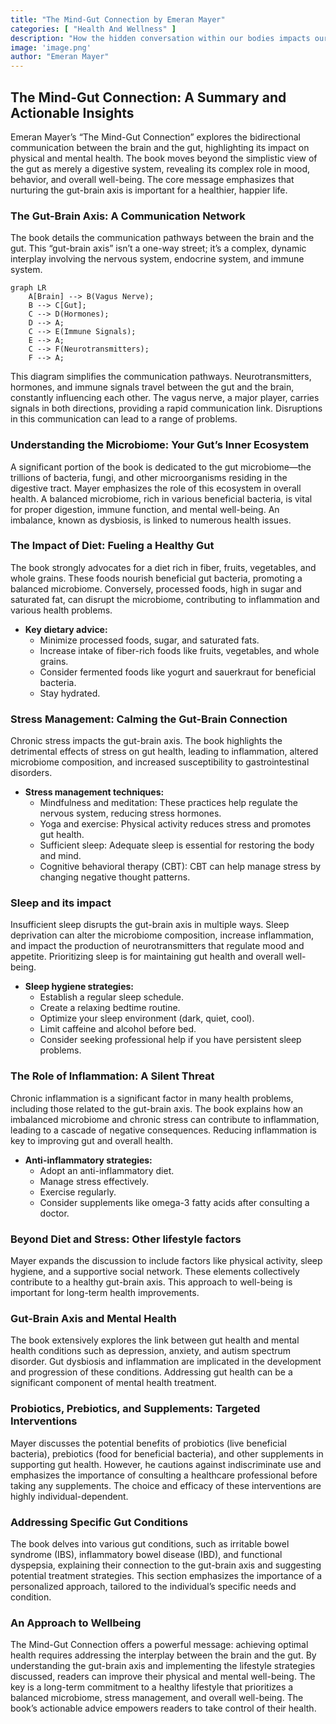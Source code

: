 ```yaml
---
title: "The Mind-Gut Connection by Emeran Mayer"
categories: [ "Health And Wellness" ]
description: "How the hidden conversation within our bodies impacts our health"
image: 'image.png'
author: "Emeran Mayer"
---
```

## The Mind-Gut Connection: A Summary and Actionable Insights

Emeran Mayer's "The Mind-Gut Connection" explores the bidirectional communication between the brain and the gut, highlighting its impact on physical and mental health. The book moves beyond the simplistic view of the gut as merely a digestive system, revealing its complex role in mood, behavior, and overall well-being.  The core message emphasizes that nurturing the gut-brain axis is important for a healthier, happier life.

### The Gut-Brain Axis: A Communication Network

The book details the communication pathways between the brain and the gut. This "gut-brain axis" isn't a one-way street; it's a complex, dynamic interplay involving the nervous system, endocrine system, and immune system.

```mermaid
graph LR
    A[Brain] --> B(Vagus Nerve);
    B --> C[Gut];
    C --> D(Hormones);
    D --> A;
    C --> E(Immune Signals);
    E --> A;
    C --> F(Neurotransmitters);
    F --> A;
```

This diagram simplifies the communication pathways.  Neurotransmitters, hormones, and immune signals travel between the gut and the brain, constantly influencing each other.  The vagus nerve, a major player, carries signals in both directions, providing a rapid communication link.  Disruptions in this communication can lead to a range of problems.

### Understanding the Microbiome: Your Gut's Inner Ecosystem

A significant portion of the book is dedicated to the gut microbiome—the trillions of bacteria, fungi, and other microorganisms residing in the digestive tract.  Mayer emphasizes the role of this ecosystem in overall health.  A balanced microbiome, rich in various beneficial bacteria, is vital for proper digestion, immune function, and mental well-being.  An imbalance, known as dysbiosis, is linked to numerous health issues.

### The Impact of Diet: Fueling a Healthy Gut

The book strongly advocates for a diet rich in fiber, fruits, vegetables, and whole grains.  These foods nourish beneficial gut bacteria, promoting a balanced microbiome.  Conversely, processed foods, high in sugar and saturated fat, can disrupt the microbiome, contributing to inflammation and various health problems.

* **Key dietary advice:**
    * Minimize processed foods, sugar, and saturated fats.
    * Increase intake of fiber-rich foods like fruits, vegetables, and whole grains.
    * Consider fermented foods like yogurt and sauerkraut for beneficial bacteria.
    * Stay hydrated.

### Stress Management: Calming the Gut-Brain Connection

Chronic stress impacts the gut-brain axis. The book highlights the detrimental effects of stress on gut health, leading to inflammation, altered microbiome composition, and increased susceptibility to gastrointestinal disorders.

* **Stress management techniques:**
    * Mindfulness and meditation: These practices help regulate the nervous system, reducing stress hormones.
    * Yoga and exercise: Physical activity reduces stress and promotes gut health.
    * Sufficient sleep: Adequate sleep is essential for restoring the body and mind.
    * Cognitive behavioral therapy (CBT): CBT can help manage stress by changing negative thought patterns.

### Sleep and its impact

Insufficient sleep disrupts the gut-brain axis in multiple ways. Sleep deprivation can alter the microbiome composition, increase inflammation, and impact the production of neurotransmitters that regulate mood and appetite. Prioritizing sleep is for maintaining gut health and overall well-being.

* **Sleep hygiene strategies:**
    * Establish a regular sleep schedule.
    * Create a relaxing bedtime routine.
    * Optimize your sleep environment (dark, quiet, cool).
    * Limit caffeine and alcohol before bed.
    * Consider seeking professional help if you have persistent sleep problems.


### The Role of Inflammation: A Silent Threat

Chronic inflammation is a significant factor in many health problems, including those related to the gut-brain axis.  The book explains how an imbalanced microbiome and chronic stress can contribute to inflammation, leading to a cascade of negative consequences.  Reducing inflammation is key to improving gut and overall health.

* **Anti-inflammatory strategies:**
    * Adopt an anti-inflammatory diet.
    * Manage stress effectively.
    * Exercise regularly.
    * Consider supplements like omega-3 fatty acids after consulting a doctor.


###  Beyond Diet and Stress:  Other lifestyle factors

Mayer expands the discussion to include factors like physical activity, sleep hygiene, and a supportive social network.  These elements collectively contribute to a healthy gut-brain axis.  This approach to well-being is important for long-term health improvements.


###  Gut-Brain Axis and Mental Health

The book extensively explores the link between gut health and mental health conditions such as depression, anxiety, and autism spectrum disorder.  Gut dysbiosis and inflammation are implicated in the development and progression of these conditions.  Addressing gut health can be a significant component of mental health treatment.

###  Probiotics, Prebiotics, and Supplements: Targeted Interventions

Mayer discusses the potential benefits of probiotics (live beneficial bacteria), prebiotics (food for beneficial bacteria), and other supplements in supporting gut health.  However, he cautions against indiscriminate use and emphasizes the importance of consulting a healthcare professional before taking any supplements.  The choice and efficacy of these interventions are highly individual-dependent.


###  Addressing Specific Gut Conditions

The book delves into various gut conditions, such as irritable bowel syndrome (IBS), inflammatory bowel disease (IBD), and functional dyspepsia, explaining their connection to the gut-brain axis and suggesting potential treatment strategies.  This section emphasizes the importance of a personalized approach, tailored to the individual's specific needs and condition.


### An Approach to Wellbeing

The Mind-Gut Connection offers a powerful message: achieving optimal health requires addressing the interplay between the brain and the gut. By understanding the gut-brain axis and implementing the lifestyle strategies discussed, readers can improve their physical and mental well-being. The key is a long-term commitment to a healthy lifestyle that prioritizes a balanced microbiome, stress management, and overall well-being. The book's actionable advice empowers readers to take control of their health.

